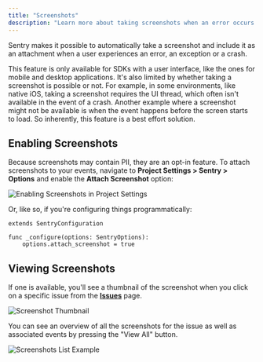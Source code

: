 ```yaml
---
title: "Screenshots"
description: "Learn more about taking screenshots when an error occurs. Sentry pairs the screenshot with the original event, giving you additional insight into issues."
---
```


Sentry makes it possible to automatically take a screenshot and include it as an attachment when a user experiences an error, an exception or a crash.

This feature is only available for SDKs with a user interface, like the ones for mobile and desktop applications. It's also limited by whether taking a screenshot is possible or not. For example, in some environments, like native iOS, taking a screenshot requires the UI thread, which often isn't available in the event of a crash. Another example where a screenshot might not be available is when the event happens before the screen starts to load. So inherently, this feature is a best effort solution.

## Enabling Screenshots

Because screenshots may contain <PlatformLink to="/data-management/sensitive-data/">PII</PlatformLink>, they are an opt-in feature. To attach screenshots to your events, navigate to **Project Settings > Sentry > Options** and enable the **Attach Screenshot** option:

![Enabling Screenshots in Project Settings](./img/project-settings.png)

Or, like so, if you're <PlatformLink to="/configuration/options/">configuring things programmatically</PlatformLink>:

```GDScript
extends SentryConfiguration

func _configure(options: SentryOptions):
	options.attach_screenshot = true
```

## Viewing Screenshots

If one is available, you'll see a thumbnail of the screenshot when you click on a specific issue from the [**Issues**](https://demo.sentry.io/issues/) page.

![Screenshot Thumbnail](./img/screenshot-thumbnail.png)

You can see an overview of all the screenshots for the issue as well as associated events by pressing the "View All" button.

![Screenshots List Example](./img/screenshot-list-example.png)
